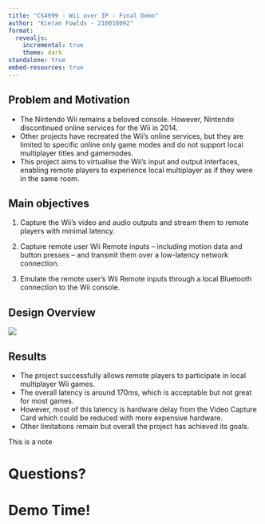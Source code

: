 ```yaml
---
title: "CS4099 - Wii over IP - Final Demo"
author: "Kieran Fowlds - 210018092"
format:
  revealjs:
    incremental: true
    theme: dark 
standalone: true
embed-resources: true
---
```


## Problem and Motivation 

- The Nintendo Wii remains a beloved console. However, Nintendo discontinued online services for the Wii in 2014.
- Other projects have recreated the Wii’s online services, but they are limited to specific online only game modes and do not support local multiplayer titles and gamemodes.
- This project aims to virtualise the Wii’s input and output interfaces, enabling remote players to experience local multiplayer as if they were in the same room.

## Main objectives

1. Capture the Wii’s video and audio outputs and stream them to remote players with minimal latency.

2. Capture remote user Wii Remote inputs -- including motion data and button presses – and transmit them over a low-latency network connection.

3. Emulate the remote user’s Wii Remote inputs through a local Bluetooth connection to the Wii console.

## Design Overview

![](advanced_intro.jpg)

## Results

- The project successfully allows remote players to participate in local multiplayer Wii games.
- The overall latency is around 170ms, which is acceptable but not great for most games. 
- However, most of this latency is hardware delay from the Video Capture Card which could be reduced with more expensive hardware.
- Other limitations remain but overall the project has achieved its goals.


::: {.notes}
This is a note
:::

# Questions?

# Demo Time!
